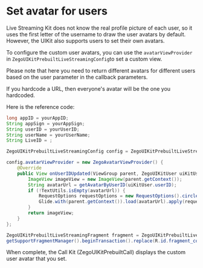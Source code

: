 # Set avatar for users

Live Streaming Kit does not know the real profile picture of each user, so it uses the first letter of the username to draw the user avatars by default. However, the UIKit also supports users to set their own avatars.

To configure the custom user avatars, you can use the `avatarViewProvider ` in `ZegoUIKitPrebuiltLiveStreamingConfig`to set a custom view.

<Warning title="Warning">

Please note that here you need to return different avatars for different users based on the user parameter in the callback parameters. 

If you hardcode a URL, then everyone's avatar will be the one you hardcoded.

</Warning>

Here is the reference code:


```java
long appID = yourAppID;
String appSign = yourAppSign;
String userID = yourUserID;
String userName = yourUserName;
String LiveID = ;

ZegoUIKitPrebuiltLiveStreamingConfig config = ZegoUIKitPrebuiltLiveStreamingConfig.host(true);

config.avatarViewProvider = new ZegoAvatarViewProvider() {
    @Override
    public View onUserIDUpdated(ViewGroup parent, ZegoUIKitUser uiKitUser) {
        ImageView imageView = new ImageView(parent.getContext());
        String avatarUrl = getAvatarByUserID(uiKitUser.userID);
        if (!TextUtils.isEmpty(avatarUrl)) {
            RequestOptions requestOptions = new RequestOptions().circleCrop();
            Glide.with(parent.getContext()).load(avatarUrl).apply(requestOptions).into(imageView);
        }
        return imageView;
    }
};

ZegoUIKitPrebuiltLiveStreamingFragment fragment = ZegoUIKitPrebuiltLiveStreamingFragment.newInstance(appID,appSign, userID, userName, liveID, config);
getSupportFragmentManager().beginTransaction().replace(R.id.fragment_container, fragment).commitNow();

```


When complete, the Call Kit (ZegoUIKitPrebuiltCall) displays the custom user avatar that you set.
